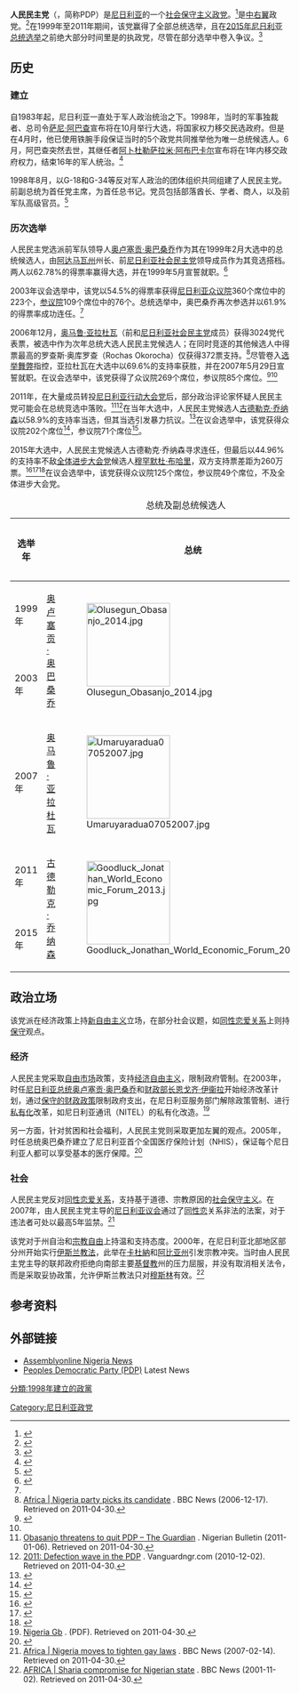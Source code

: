 {{otheruse|人民民主党}}
{{Infobox political party
| colorcode     = green
| party_name    = 人民民主党<br>People's Democratic Party
| party_logo    = [[File:People's_Democratic_Party.jpg|200px]]
| leader1_title = 主席
| leader1_name  = {{link-en|乌切·赛康杜斯|Uche Secondus}}
| leader2_title = 总书记
| leader2_name  = 艾德瓦利·奥拉迪波教授
| foundation    = {{Start date and age|1998}}
| headquarters  = Wadata Plaza, Michael Okpara Way, Wuse Zone 5, [[阿布贾|Abuja]]
| ideology      = [[第三條道路|第三條道路]]<br>[[經濟自由主义|經濟自由主义]]<br>[[社会保守主义|社会保守主义]]
| position      = [[中間偏右|中間偏右]]
| colours       = {{colorbox|green}}{{colorbox|#FFFFFF}}{{colorbox|#F0001C}} [[绿|绿]]、[[白|白]]、[[红|红]]
| seats1_title  = [[尼日利亚众议院|众议院席位]]
| seats1        = {{Composition bar|139|360|green}}
| seats2_title  = [[尼日利亚参议院|参议院席位]]
| seats2        = {{Composition bar|42|109|green}}
| seats3_title  = [[尼日利亚州长列表|州长]]
| seats3        = {{Composition bar|13|36|green}}
| website       = {{URL|http://peoplesdemocraticparty.com.ng/}}
| country       = 尼日利亚
}}

'''人民民主党'''（{{lang|en|People's Democratic Party}}，简称PDP）是[[尼日利亚|尼日利亚]]的一个[[社会保守主义|社会保守主义]][[政党|政党]]。<ref name=PDP2010>{{cite book |title=Nigeria: Dancing on the Brink |first1=John |last1=Campbell |first2= |last2= |publisher=Rowman & Littlefield Publishers |year=2010 |isbn=1442206918 |url=http://books.google.co.za/books?id=kHz3-yY162YC&pg=PA135&dq=people%27s+democratic+conservative+party+nigeria&source=gbs_toc_r&cad=2 |page=9 |accessdate=12 November 2014 |archive-date=2014-11-12 |archive-url=https://web.archive.org/web/20141112100100/http://books.google.co.za/books?id=kHz3-yY162YC&pg=PA135&dq=people%27s+democratic+conservative+party+nigeria&source=gbs_toc_r&cad=2 |dead-url=no }}</ref>是[[中間偏右|中右翼]]政党。<ref name="taipei">{{cite news|url=http://taipeitimes.com/News/editorials/archives/2003/04/12/0000201794|title=Nigerians struggle to hold on to their precarious democracy|last=Okonta|first=Ike|newspaper=Taipei Times|date=12 April 2003|accessdate=12 November 2014|archive-date=2017-12-08|archive-url=https://web.archive.org/web/20171208231501/http://taipeitimes.com/News/editorials/archives/2003/04/12/0000201794|dead-url=no}}</ref>在1999年至2011年期间，该党赢得了全部总统选举，且在[[2015年尼日利亚总统选举|2015年尼日利亚总统选举]]之前绝大部分时间里是{{link-en|尼日利亚第四共和国|Nigerian Fourth Republic}}的执政党，尽管在部分选举中卷入争议。<ref name="krepub">{{cite web|url=http://www.krepublishers.com/02-Journals/JSS/JSS-19-0-000-09-Web/JSS-19-3-000-09-Abst-PDF/JSS-19-3-185-2009-777-Osumah-O/JSS-19-3-185-2009-777-Osumah-O-Tt.pdf|title=The Peoples Democratic Party and Governance in Nigeria, 1999- 2007|last1=Osumah|first1=Oarhe|last2=Ikelegbe|first2=Augustine|publisher=krepublishers.com|format=PDF|date=|accessdate=12 November 2014|archive-date=2017-08-09|archive-url=https://web.archive.org/web/20170809075244/http://www.krepublishers.com/02-Journals/JSS/JSS-19-0-000-09-Web/JSS-19-3-000-09-Abst-PDF/JSS-19-3-185-2009-777-Osumah-O/JSS-19-3-185-2009-777-Osumah-O-Tt.pdf|dead-url=no}}</ref>

== 历史 ==
=== 建立 ===
自1983年起，尼日利亚一直处于军人政治统治之下。1998年，当时的军事独裁者、总司令[[萨尼·阿巴查|萨尼·阿巴查]]宣布将在10月举行大选，将国家权力移交民选政府。但是在4月时，他已使用铁腕手段保证当时的5个政党共同推举他为唯一总统候选人。6月，阿巴查突然去世，其继任者[[阿卜杜勒萨拉米·阿布巴卡尔|阿卜杜勒萨拉米·阿布巴卡尔]]宣布将在1年内移交政府权力，结束16年的军人统治。<ref>{{cite news|url=http://www.nytimes.com/1998/06/10/world/new-nigeria-chief-pledges-a-return-to-civilian-rule.html|title=NEW NIGERIA CHIEF PLEDGES A RETURN TO CIVILIAN RULE|publisher=纽约时报|date=1998-06-10|accessdate=2016-01-31|archive-date=2020-11-26|archive-url=https://web.archive.org/web/20201126135027/https://www.nytimes.com/1998/06/10/world/new-nigeria-chief-pledges-a-return-to-civilian-rule.html|dead-url=no}}</ref>

1998年8月，以G-18和G-34等反对军人政治的团体组织共同组建了人民民主党。前副总统{{link-en|亚历克斯·埃克韦梅|Alex Ekwueme}}为首任党主席，{{link-en|杰里·加纳|Jerry Gana}}为首任总书记。党员包括部落酋长、学者、商人，以及前军队高级官员。<ref>{{cite web|url=http://www.britannica.com/topic/Peoples-Democratic-Party-political-party-Nigeria|title=People’s Democratic Party (PDP)|publisher=Encyclopædia Britannica|accessdate=2016-01-31|archive-date=2020-11-12|archive-url=https://web.archive.org/web/20201112020817/https://www.britannica.com/topic/Peoples-Democratic-Party-political-party-Nigeria|dead-url=no}}</ref>

=== 历次选举 ===
人民民主党选派前军队领导人[[奥卢塞贡·奥巴桑乔|奥卢塞贡·奥巴桑乔]]作为其在1999年2月大选中的总统候选人，由[[阿达马瓦州|阿达马瓦州]]州长、前[[尼日利亚社会民主党|尼日利亚社会民主党]]领导成员{{link-en|阿提库·阿布巴卡|Atiku Abubakar}}作为其竞选搭档。两人以62.78%的得票率赢得大选，并在1999年5月宣誓就职。<ref name="electiondatabase">{{cite web|url=http://africanelections.tripod.com/ng.html|title=Elections in Nigeria|publisher=AFRICAN ELECTIONS DATABASE|accessdate=2016-01-31|archive-date=2011-11-08|archive-url=https://web.archive.org/web/20111108050849/http://africanelections.tripod.com/ng.html|dead-url=no}}</ref>

2003年议会选举中，该党以54.5%的得票率获得[[尼日利亚众议院|尼日利亚众议院]]360个席位中的223个，[[尼日利亚参议院|参议院]]109个席位中的76个。总统选举中，奥巴桑乔再次参选并以61.9%的得票率成功连任。<ref name="electiondatabase"/>

2006年12月，[[奥马鲁·亚拉杜瓦|奥马鲁·亚拉杜瓦]]（前{{link-en|人民救赎党|People's Redemption Party}}和[[尼日利亚社会民主党|尼日利亚社会民主党]]成员）获得3024党代表票，被选中作为次年总统大选人民民主党候选人；在同时竞逐的其他候选人中得票最高的罗查斯·奥库罗查（Rochas Okorocha）仅获得372票支持。<ref>[http://news.bbc.co.uk/1/hi/world/africa/6183845.stm Africa | Nigeria party picks its candidate] {{Wayback|url=http://news.bbc.co.uk/1/hi/world/africa/6183845.stm |date=20070121142256 }}. BBC News (2006-12-17). Retrieved on 2011-04-30.</ref>尽管卷入[[选举舞弊|选举舞弊]]指控，亚拉杜瓦在大选中以69.6%的支持率获胜，并在2007年5月29日宣誓就职。在议会选举中，该党获得了众议院269个席位，参议院85个席位。<ref>{{cite web|title=INEC 2015 General Elections Results|url=http://www.inecnigeria.org/?page_id=31|access-date=2016-01-31|archive-url=https://web.archive.org/web/20160201232529/http://www.inecnigeria.org/?page_id=31|archive-date=2016-02-01|dead-url=yes}}</ref><ref name="electiondatabase"/>

2011年，在大量成员转投[[尼日利亚行动大会党|尼日利亚行动大会党]]后，部分政治评论家怀疑人民民主党可能会在总统竞选中落败。<ref>[http://nigerianbulletin.com/2011/01/06/obasanjo-threatens-to-quit-pdp-the-guardian/ Obasanjo threatens to quit PDP – The Guardian] {{Wayback|url=http://nigerianbulletin.com/2011/01/06/obasanjo-threatens-to-quit-pdp-the-guardian/ |date=20110113164205 }}. Nigerian Bulletin (2011-01-06). Retrieved on 2011-04-30.</ref><ref>[http://www.vanguardngr.com/2010/12/2011-defection-wave-in-the-pdp/ 2011: Defection wave in the PDP] {{Wayback|url=http://www.vanguardngr.com/2010/12/2011-defection-wave-in-the-pdp/ |date=20190612221941 }}. Vanguardngr.com (2010-12-02). Retrieved on 2011-04-30.</ref>在当年大选中，人民民主党候选人[[古德勒克·乔纳森|古德勒克·乔纳森]]以58.9%的支持率当选，但其当选引发暴力抗议。<ref name="Economist violence">{{cite news|title=Things turn nasty|url=http://www.economist.com/blogs/baobab/2011/04/violence_nigeria|work=The Economist|publisher=The Economist|accessdate=5 November 2012|date=2011-04-19|archive-date=2017-12-07|archive-url=https://web.archive.org/web/20171207192213/https://www.economist.com/blogs/baobab/2011/04/violence_nigeria|dead-url=no}}</ref>在议会选举中，该党获得众议院202个席位<ref>{{Cite web |url=http://archive.ipu.org/parline-e/reports/arc/2363_11.htm |title=IPU PARLINE database: NIGERIA (House of Representatives), ELECTIONS IN 2011 |accessdate=2017-12-07 |archive-date=2020-01-30 |archive-url=https://web.archive.org/web/20200130133612/http://archive.ipu.org/parline-e/reports/arc/2363_11.htm |dead-url=no }}</ref>，参议院71个席位<ref>{{Cite web |url=http://archive.ipu.org/parline-e/reports/arc/2364_11.htm |title=IPU PARLINE database: NIGERIA (Senate), ELECTIONS IN 2011 |accessdate=2017-12-07 |archive-date=2020-08-20 |archive-url=https://web.archive.org/web/20200820060335/http://archive.ipu.org/parline-e/reports/arc/2364_11.htm |dead-url=no }}</ref>。

2015年大选中，人民民主党候选人古德勒克·乔纳森寻求连任，但最后以44.96%的支持率不敌[[全体进步大会党|全体进步大会党]]候选人[[穆罕默杜·布哈里|穆罕默杜·布哈里]]，双方支持票差距为260万票。<ref>{{cite web|url=http://www.inecnigeria.org/wp-content/uploads/2015/04/summary-of-results.pdf|publisher=INEC|title=2015 Presidential Election Summary of Results|access-date=2016-01-31|archive-url=https://web.archive.org/web/20170329051326/http://www.inecnigeria.org/wp-content/uploads/2015/04/summary-of-results.pdf|archive-date=2017-03-29|dead-url=yes}}</ref><ref>{{cite news|url=http://www.inecnigeria.org/wp-content/uploads/2015/04/summary-of-results.pdf|title=Nigeria election: Muhammadu Buhari wins presidency|date=2015年4月1日|publisher=BBC|access-date=2016年1月31日|archive-url=https://web.archive.org/web/20170329051326/http://www.inecnigeria.org/wp-content/uploads/2015/04/summary-of-results.pdf|archive-date=2017年3月29日|dead-url=yes}}</ref><ref>{{cite web|url=http://www.inecnigeria.org/?page_id=31/|title=Election Result-Independent Nigeria Electoral Commission|date=2 April 2015|website=|publisher=INEC|access-date=7 April 2015|archive-url=https://web.archive.org/web/20150414082516/http://www.inecnigeria.org/?page_id=31%2F|archive-date=2015-04-14|dead-url=yes}}</ref>在议会选举中，该党获得众议院125个席位，参议院49个席位，不及全体进步大会党。

{|cellspacing="2" class="wikitable"
|+总统及副总统候选人
! 选举年 !! colspan=2|总统 !! colspan=2| 副总统 !!  结果
|-
|  1999年 ||rowspan=2|[[奥卢塞贡·奥巴桑乔|奥卢塞贡·奥巴桑乔]] ||rowspan=2|[[File:Olusegun_Obasanjo_2014.jpg|150px]] ||rowspan=2| {{link-en|阿提库·阿布巴卡|Atiku Abubakar}}||rowspan=2|[[File:Atiku_Abubakar.jpg|150px]] || rowspan=4| 当选
|-
| 2003年
|-
| 2007年 || [[奥马鲁·亚拉杜瓦|奥马鲁·亚拉杜瓦]] ||[[File:Umaruyaradua07052007.jpg|150px]]|| [[古德勒克·乔纳森|古德勒克·乔纳森]]  ||[[File:Goodluck_Jonathan_World_Economic_Forum_2013.jpg|150px]]
|-
| 2011年|| rowspan=2|[[古德勒克·乔纳森|古德勒克·乔纳森]]||rowspan=2|[[File:Goodluck_Jonathan_World_Economic_Forum_2013.jpg|150px]] || rowspan=2|{{link-en|纳马迪·桑博|Namadi Sambo}} ||rowspan=2|[[File:Namadi_Sambo.jpg|150px]]
|-
| 2015年||  落选
|}

== 政治立场 ==
该党派在经济政策上持[[新自由主义|新自由主义]]立场，在部分社会议题，如[[尼日利亚同性婚姻|同性恋爱关系]]上则持[[保守主义|保守]]观点。 

=== 经济 ===
人民民主党采取[[自由市场|自由市场]]政策，支持[[经济自由主义|经济自由主义]]，限制政府管制。在2003年，时任[[尼日利亚总统|尼日利亚总统]][[奥卢塞贡·奥巴桑乔|奥卢塞贡·奥巴桑乔]]和[[尼日利亚财政部|财政部长]][[恩戈齐·伊衞拉|恩戈齐·伊衞拉]]开始经济改革计划，通过[[财政保守主义|保守的财政政策]]限制政府支出，在尼日利亚服务部门解除政策管制、进行[[私有化|私有化]]改革，如尼日利亚通讯（NITEL）的私有化改造。<ref>[http://www.oecd.org/dataoecd/24/22/32430302.pdf Nigeria Gb] {{Wayback|url=http://www.oecd.org/dataoecd/24/22/32430302.pdf |date=20151019025914 }}. (PDF). Retrieved on 2011-04-30.</ref>

另一方面，针对贫困和社会福利，人民民主党则采取更加左翼的观点。2005年，时任总统奥巴桑乔建立了尼日利亚首个全国医疗保险计划（NHIS），保证每个尼日利亚人都可以享受基本的医疗保障。<ref>{{cite web |url=http://www.nigeriafirst.org/article_4146.shtml |title=存档副本 |accessdate=2011-02-03 |deadurl=yes |archiveurl=https://web.archive.org/web/20070303030445/http://www.nigeriafirst.org/article_4146.shtml |archivedate=2007-03-03 }}</ref>

=== 社会 ===
人民民主党反对[[同性恋|同性恋爱关系]]，支持基于道德、宗教原因的[[社会保守主义|社会保守主义]]。在2007年，由人民民主党主导的[[尼日利亚议会|尼日利亚议会]]通过了[[同性恋|同性恋]]关系非法的法案，对于违法者可处以最高5年监禁。<ref>[http://news.bbc.co.uk/1/hi/world/africa/6362505.stm Africa | Nigeria moves to tighten gay laws] {{Wayback|url=http://news.bbc.co.uk/1/hi/world/africa/6362505.stm |date=20090512133101 }}. BBC News (2007-02-14). Retrieved on 2011-04-30.</ref>

该党对于州自治和[[宗教自由|宗教自由]]上持温和支持态度。2000年，在尼日利亚北部地区部分州开始实行[[伊斯兰教法|伊斯兰教法]]，此举在[[卡杜納|卡杜納]]和[[阿比亚州|阿比亚州]]引发宗教冲突。当时由人民民主党主导的联邦政府拒绝向南部主要[[基督教徒|基督教]]州的压力屈服，并没有取消相关法令，而是采取妥协政策，允许伊斯兰教法只对[[穆斯林|穆斯林]]有效。<ref>[http://news.bbc.co.uk/1/hi/world/africa/1634403.stm AFRICA | Sharia compromise for Nigerian state] {{Wayback|url=http://news.bbc.co.uk/1/hi/world/africa/1634403.stm |date=20061125143248 }}. BBC News (2001-11-02). Retrieved on 2011-04-30.</ref>

== 参考资料 ==
{{reflist|2}}

== 外部链接 ==
{{Portal|非洲}}
*[http://www.assemblyonline.info/ Assemblyonline Nigeria News] {{Wayback|url=http://www.assemblyonline.info/ |date=20190912064622 }}
*[http://www.naij.com/tag/pdp-peoples-democratic-party.html Peoples Democratic Party (PDP)] {{Wayback|url=http://www.naij.com/tag/pdp-peoples-democratic-party.html |date=20170829020057 }} Latest News

{{Nigeria political parties}}
[[Category:尼日利亚政党|Category:尼日利亚政党]]
[[分類:1998年建立的政黨|分類:1998年建立的政黨]]